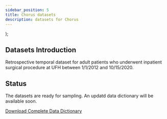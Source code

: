 ```yaml
---
sidebar_position: 5
title: Chorus datasets
description: datasets for Chorus
---
```


   <div>
      <Excel datas={datas} />
    </div>
);


## Datasets Introduction
Retrospective temporal dataset for adult patients who underwent inpatient surgical procedure at UFH between 1/1/2012 and 10/15/2020.
## Status
The datasets are ready for sampling. An updatd data dictionary will be available soon.

[Download Complete Data Dictionary](./UF_data_dictionary.xlsx)

<ExcelShow/>